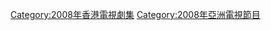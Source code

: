 {{cat year nav
| year = 2008
| cat = 亞視電視劇集
| sortkey = 亞視電視劇集
| article = 亞視電視劇集
| in = 
}}
{{catmore|本港台電視劇集列表 (2008年)}}


[[Category:2008年香港電視劇集|Category:2008年香港電視劇集]]
[[Category:2008年亞洲電視節目|Category:2008年亞洲電視節目]]